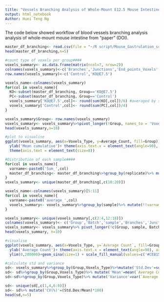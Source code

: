 ```yaml
---
title: "Vessels Branching Analysis of Whole-Mount E12.5 Mouse Intestine"
output: html_notebook
Author: Huei Teng Ng
---
```


The code below showed workflow of blood vessels branching analysis analysis of whole-mount mouse intestine from "paper" (DOI). 
```r
master_df_branching<- read.csv(file = "~/R script/Mouse_Gastrulation_sc/submission_files/raw_branch_result.csv", row.names=1)
head(master_df_branching,n=5)
```

```r
#count type of voxels per group####
voxels_summary<- as.data.frame(matrix(ncol=7, nrow=2))
colnames(voxels_summary)<-c('Branches','Junctions','End_points_Voxels','Junction_Voxels','Slab_Voxels','Triple_Points','Quadruple_Points')
row.names(voxels_summary)<-c('Control','KO@E7.5')

voxels_name<-colnames(voxels_summary)
for(col in voxels_name){
  KO<-subset(master_df_branching, Group=='KO@E7.5')
  PC<-subset(master_df_branching, Group=='Control')
  voxels_summary['KO@E7.5',col]<- round(sum(KO[,col])/6) #averaged by sample size
  voxels_summary['Control',col]<- round(sum(PC[,col])/4)
}

voxels_summary$Group<- row.names(voxels_summary)
voxels_summary<- voxels_summary%>%pivot_longer(!Group, names_to = 'Voxels_Type',values_to = 'Average_Count')
head(voxels_summary,n=10)

#plot to visualise
ggplot(voxels_summary, aes(x=Voxels_Type, y=Average_Count, fill=Group))+ geom_bar(position='dodge', stat='identity')+ theme_bw()+
  ylab('Mean cumulative')+ theme(axis.text.x = element_text(angle=90), axis.title.x = element_blank())+ scale_fill_manual(values=c('#CEB152','#CA95B8'))+
  theme(axis.text = element_text(size=8))

```
```r
#Distribution of each sample####
for(col in voxels_name){
  varname<-paste0('Sum_',col)
  master_df_branching<- master_df_branching%>%group_by(replicate)%>% mutate(!!varname:= sum(.data[[col]]))
}
voxels_summary<- unique(master_df_branching[,c(10:20)])

voxels_name<-colnames(voxels_summary)[5:11]
for(col in voxels_name){
  varname<-paste0('average_',col)
  voxels_summary<- voxels_summary%>%group_by(sample)%>% mutate(!!varname:= sum(.data[[col]]))
}

voxels_summary<- unique(voxels_summary[,c(2:4,12:18)])
colnames(voxels_summary)<- c('Group','Batch','sample','Branches','Junctions','End_points_Voxels','Junction_Voxels','Slab_Voxels','Triple_Points','Quadruple_Points')
voxels_summary<- voxels_summary%>% pivot_longer(!c(Group, sample, Batch), values_to='Average Count',names_to='Voxels_Type')
head(voxels_summary, n=10)

#visualise
ggplot(voxels_summary, aes(x=Voxels_Type, y=`Average Count`, fill=Group))+ geom_boxplot()+ theme_bw()+
  ylab('Average Count')+ theme(axis.text.x = element_text(angle=90), axis.title.x = element_blank(), axis.text = element_text(size=8))+
  ylim(0,280000)+geom_sina(size=1) + scale_fill_manual(values=c('#CEB152','#CA95B8'))

```


```r
#calculate std and variance
sd<- voxels_summary%>%group_by(Group,Voxels_Type)%>%mutate('Std.Dev'=sd(`Average Count`))
sd<- sd%>%group_by(Group,Voxels_Type)%>% mutate('Mean'=mean(`Average Count`))
sd<-sd%>%group_by(Group,Voxels_Type)%>% mutate('Variance'=var(`Average Count`))

sd<- unique(sd[,c(1,4,6:8)])
sd<- sd%>% mutate('CV(%)'=(Std.Dev/Mean)*100)
head(sd,n=5)
```



